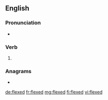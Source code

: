 ==English==

===Pronunciation===
* {{IPA|/flɛkst/|lang=en}}

===Verb===
{{head|en|verb form}}

# {{en-past of|flex}}

===Anagrams===
* {{l|en|deflex}}

[[de:flexed]]
[[fr:flexed]]
[[mg:flexed]]
[[fi:flexed]]
[[vi:flexed]]